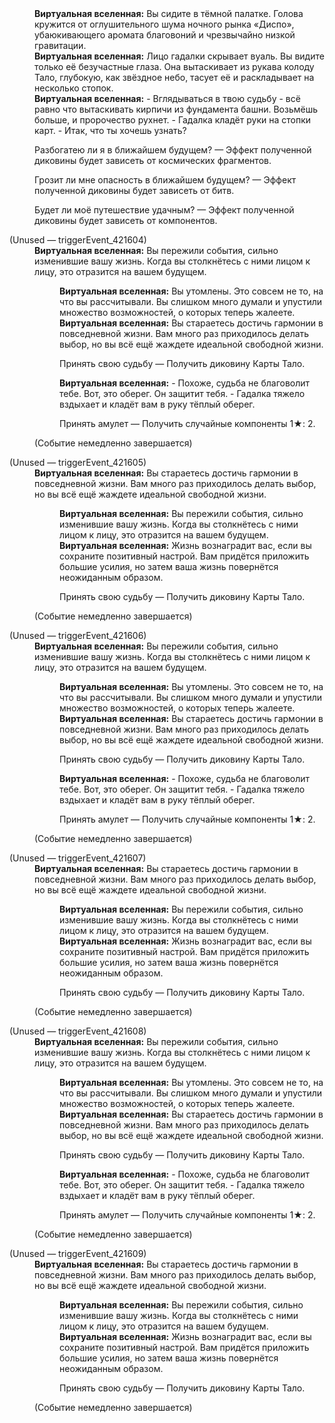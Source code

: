 {{Диалог Начало}}
:'''Виртуальная вселенная:''' Вы сидите в тёмной палатке. Голова кружится от оглушительного шума ночного рынка «Диспо», убаюкивающего аромата благовоний и чрезвычайно низкой гравитации.
:'''Виртуальная вселенная:''' Лицо гадалки скрывает вуаль. Вы видите только её безучастные глаза. Она вытаскивает из рукава колоду Тало, глубокую, как звёздное небо, тасует её и раскладывает на несколько стопок.
:'''Виртуальная вселенная:''' - Вглядываться в твою судьбу - всё равно что вытаскивать кирпичи из фундамента башни. Возьмёшь больше, и пророчество рухнет. - Гадалка кладёт руки на стопки карт. - Итак, что ты хочешь узнать?
:{{Диалог|Звезда}} Разбогатею ли я в ближайшем будущем? &mdash; Эффект полученной диковины будет зависеть от космических фрагментов.
:{{Диалог|Звезда}} Грозит ли мне опасность в ближайшем будущем? &mdash; Эффект полученной диковины будет зависеть от битв.
:{{Диалог|Звезда}} Будет ли моё путешествие удачным? &mdash; Эффект полученной диковины будет зависеть от компонентов.

;(Unused &mdash; triggerEvent_421604)
:'''Виртуальная вселенная:''' Вы пережили события, сильно изменившие вашу жизнь. Когда вы столкнётесь с ними лицом к лицу, это отразится на вашем будущем.
::'''Виртуальная вселенная:''' Вы утомлены. Это совсем не то, на что вы рассчитывали. Вы слишком много думали и упустили множество возможностей, о которых теперь жалеете.
::'''Виртуальная вселенная:''' Вы стараетесь достичь гармонии в повседневной жизни. Вам много раз приходилось делать выбор, но вы всё ещё жаждете идеальной свободной жизни.
::{{Диалог|Звезда}} Принять свою судьбу &mdash; Получить диковину Карты Тало.
::'''Виртуальная вселенная:''' - Похоже, судьба не благоволит тебе. Вот, это оберег. Он защитит тебя. - Гадалка тяжело вздыхает и кладёт вам в руку тёплый оберег.
::{{Диалог|Звезда}} Принять амулет &mdash; Получить случайные компоненты 1★: 2.
:;(Событие немедленно завершается)

;(Unused &mdash; triggerEvent_421605)
:'''Виртуальная вселенная:''' Вы стараетесь достичь гармонии в повседневной жизни. Вам много раз приходилось делать выбор, но вы всё ещё жаждете идеальной свободной жизни.
::'''Виртуальная вселенная:''' Вы пережили события, сильно изменившие вашу жизнь. Когда вы столкнётесь с ними лицом к лицу, это отразится на вашем будущем.
::'''Виртуальная вселенная:''' Жизнь вознаградит вас, если вы сохраните позитивный настрой. Вам придётся приложить большие усилия, но затем ваша жизнь повернётся неожиданным образом.
::{{Диалог|Звезда}} Принять свою судьбу &mdash; Получить диковину Карты Тало.
:;(Событие немедленно завершается)

;(Unused &mdash; triggerEvent_421606)
:'''Виртуальная вселенная:''' Вы пережили события, сильно изменившие вашу жизнь. Когда вы столкнётесь с ними лицом к лицу, это отразится на вашем будущем.
::'''Виртуальная вселенная:''' Вы утомлены. Это совсем не то, на что вы рассчитывали. Вы слишком много думали и упустили множество возможностей, о которых теперь жалеете.
::'''Виртуальная вселенная:''' Вы стараетесь достичь гармонии в повседневной жизни. Вам много раз приходилось делать выбор, но вы всё ещё жаждете идеальной свободной жизни.
::{{Диалог|Звезда}} Принять свою судьбу &mdash; Получить диковину Карты Тало.
::'''Виртуальная вселенная:''' - Похоже, судьба не благоволит тебе. Вот, это оберег. Он защитит тебя. - Гадалка тяжело вздыхает и кладёт вам в руку тёплый оберег.
::{{Диалог|Звезда}} Принять амулет &mdash; Получить случайные компоненты 1★: 2.
:;(Событие немедленно завершается)

;(Unused &mdash; triggerEvent_421607)
:'''Виртуальная вселенная:''' Вы стараетесь достичь гармонии в повседневной жизни. Вам много раз приходилось делать выбор, но вы всё ещё жаждете идеальной свободной жизни.
::'''Виртуальная вселенная:''' Вы пережили события, сильно изменившие вашу жизнь. Когда вы столкнётесь с ними лицом к лицу, это отразится на вашем будущем.
::'''Виртуальная вселенная:''' Жизнь вознаградит вас, если вы сохраните позитивный настрой. Вам придётся приложить большие усилия, но затем ваша жизнь повернётся неожиданным образом.
::{{Диалог|Звезда}} Принять свою судьбу &mdash; Получить диковину Карты Тало.
:;(Событие немедленно завершается)

;(Unused &mdash; triggerEvent_421608)
:'''Виртуальная вселенная:''' Вы пережили события, сильно изменившие вашу жизнь. Когда вы столкнётесь с ними лицом к лицу, это отразится на вашем будущем.
::'''Виртуальная вселенная:''' Вы утомлены. Это совсем не то, на что вы рассчитывали. Вы слишком много думали и упустили множество возможностей, о которых теперь жалеете.
::'''Виртуальная вселенная:''' Вы стараетесь достичь гармонии в повседневной жизни. Вам много раз приходилось делать выбор, но вы всё ещё жаждете идеальной свободной жизни.
::{{Диалог|Звезда}} Принять свою судьбу &mdash; Получить диковину Карты Тало.
::'''Виртуальная вселенная:''' - Похоже, судьба не благоволит тебе. Вот, это оберег. Он защитит тебя. - Гадалка тяжело вздыхает и кладёт вам в руку тёплый оберег.
::{{Диалог|Звезда}} Принять амулет &mdash; Получить случайные компоненты 1★: 2.
:;(Событие немедленно завершается)

;(Unused &mdash; triggerEvent_421609)
:'''Виртуальная вселенная:''' Вы стараетесь достичь гармонии в повседневной жизни. Вам много раз приходилось делать выбор, но вы всё ещё жаждете идеальной свободной жизни.
::'''Виртуальная вселенная:''' Вы пережили события, сильно изменившие вашу жизнь. Когда вы столкнётесь с ними лицом к лицу, это отразится на вашем будущем.
::'''Виртуальная вселенная:''' Жизнь вознаградит вас, если вы сохраните позитивный настрой. Вам придётся приложить большие усилия, но затем ваша жизнь повернётся неожиданным образом.
::{{Диалог|Звезда}} Принять свою судьбу &mdash; Получить диковину Карты Тало.
:;(Событие немедленно завершается)
{{Диалог Конец}}